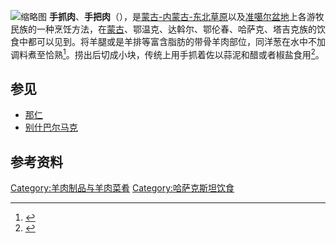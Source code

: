 [[File:Chanasan_makh.jpg|缩略图]]
'''手抓肉'''、'''手把肉'''（{{lang-mn|Чанасан Мах}}），是[[蒙古高原草原-內蒙古草原-东北草原|蒙古-内蒙古-东北草原]]以及[[准噶尔盆地|准噶尔盆地]]上各游牧民族的一种烹饪方法，在[[蒙古民族|蒙古]]、鄂温克、达斡尔、鄂伦春、哈萨克、塔吉克族的饮食中都可以见到。将羊腿或是羊排等富含脂肪的带骨羊肉部位，同洋葱在水中不加调料煮至恰熟<ref>{{Cite web|title=来呼和浩特品内蒙古特色美食——手把肉_新浪内蒙古旅游_新浪内蒙古|url=http://nmg.sina.com.cn/travel/view/2014-09-24/080021680.html|accessdate=2021-01-30|work=nmg.sina.com.cn|archive-date=2021-02-03|archive-url=https://web.archive.org/web/20210203132826/http://nmg.sina.com.cn/travel/view/2014-09-24/080021680.html|dead-url=no}}</ref>。捞出后切成小块，传统上用手抓着佐以蒜泥和醋或者椒盐食用<ref>{{Cite web|title=特色民族饮食：哈萨克族食俗|url=http://www.xjyl.gov.cn/info/1695/121766.htm|accessdate=2021-01-30|author=|date=2017-07-13|format=|work=新疆伊犁|publisher=|language=}}{{Dead link}}</ref>。

== 参见 ==
*[[那仁|那仁]]
*[[别什巴尔马克|别什巴尔马克]]

== 参考资料 ==
{{reflist}}


[[Category:羊肉制品与羊肉菜肴|Category:羊肉制品与羊肉菜肴]]
[[Category:哈萨克斯坦饮食|Category:哈萨克斯坦饮食]]